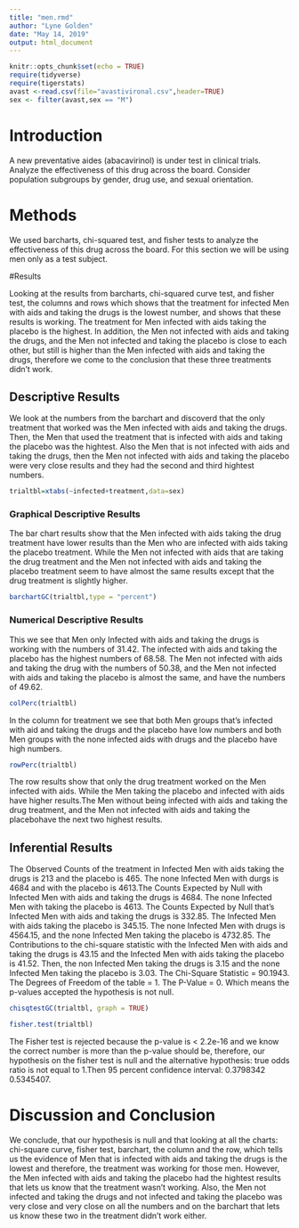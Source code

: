 ---
title: "men.rmd"
author: "Lyne Golden"
date: "May 14, 2019"
output: html_document
---

```{r setup, include=FALSE}
knitr::opts_chunk$set(echo = TRUE)
require(tidyverse)
require(tigerstats)
avast <-read.csv(file="avastivironal.csv",header=TRUE)
sex <- filter(avast,sex == "M")
```

# Introduction

A new  preventative aides (abacavirinol) is under test in clinical trials. Analyze the effectiveness of this drug across the board. Consider population subgroups by gender, drug use, and sexual orientation. 



<!--In this section you explain what you are trying to show.  Where did the data come from?  What is the research or other question you are trying to answer?.  If you skimp in this section expect to be marked down in your grade. Paint a picture of the project a couple of paragraphs is expected!-->



# Methods
 
 
We used barcharts, chi-squared test, and fisher tests to analyze the effectiveness of this drug across the board. For this section we will be using men only as a test subject.
 
 
 
<!--Decide on your methods:  use "variable analysis" or other appropriate descriptors.  Make sure to choose at least one graphical method and at least one numerical method. Discuss what data manipulations may be needed for example subsetting or other binning procedures and what sort of graphical displays and inferential tools will be used!-->

 

#Results

Looking at the results from barcharts, chi-squared curve test, and fisher test, the columns and rows which shows that the treatment for infected Men with aids and taking the drugs is the lowest number, and shows that these results is working. The treatment for Men infected with aids taking the placebo is the highest. In addition, the Men not infected with aids and taking the drugs, and the Men not infected and taking the placebo is close to each other, but still is higher than the Men infected with aids and taking the drugs, therefore we come to the conclusion that these three treatments didn't work.


<!--Divide this section into two sub-sections:  One for your descriptive  results and one for your inferential results.!-->


## Descriptive Results
We look at the numbers from the barchart and discoverd that the only treatment that worked was the Men infected with aids and taking the drugs. Then, the Men that used the treatment that is infected with aids and taking the placebo was the hightest. Also the Men that is not infected with aids and taking the drugs, then the Men not infected with aids and taking the placebo were very close results and they had the second and third hightest numbers.

```{r}
trialtbl=xtabs(~infected+treatment,data=sex)
```

### Graphical Descriptive Results

The bar chart results show that the Men infected with aids taking the drug treatment have lower results than the Men who are infected with aids taking the placebo treatment. While the Men not infected with aids that are taking the drug treatment and the Men not infected with aids and taking the placebo treatment seem to have almost the same results except that the drug treatment is slightly higher. 


<!--Graphical results here.  Make sure to show your code.  Provide appropriate labels for axes, giving units if possible, and provide a good title for the graph, too.  Use the graphical results to describe the patterns if any that exist in the data as focused toward the research question. Bottom line is to explain the features of the graph that are relevant to conforming or departing to what is expected by your null hypothesis !-->

```{r}
barchartGC(trialtbl,type = "percent")
```



### Numerical Descriptive Results

This we see that Men only Infected with aids and taking the drugs is working with the numbers of 31.42. The infected with aids and taking the placebo has the highest numbers of 68.58. The Men not infected with aids and taking the drug with the numbers of 50.38, and the Men not infected with aids and taking the placebo is almost the same, and have the numbers of 49.62.

<!--Numerical results go here. Use the numerical results to describe the patterns if any that exist in the data as focused toward the research question!-->


```{r}
colPerc(trialtbl)
```

In the column for treatment we see that both Men groups that's infected with aid and taking the drugs and the placebo have low numbers and both Men groups with the none infected aids with drugs and the placebo have high numbers. 

```{r}
rowPerc(trialtbl)
```
The row results show that only the drug treatment worked on the Men infected with aids. While the Men taking the placebo and infected with aids have higher results.The Men without being infected with aids and taking the drug treatment, and the Men not infected with aids and taking the placebohave the next two highest results.

## Inferential Results

The Observed Counts of the treatment in Infected Men with aids taking the drugs is 213 and the placebo is 465. The none Infected Men with durgs is 4684 and with the placebo is 4613.The Counts Expected by Null with Infected Men with aids and taking the drugs is 4684. The none Infected Men with taking the placebo is 4613. The Counts Expected by Null that's Infected Men with aids and taking the drugs is 332.85. The Infected Men with aids taking the placebo is 345.15. The none Infected Men with drugs is 4564.15, and the none Infected Men taking the placebo is 4732.85. The Contributions to the chi-square statistic with the Infected Men with aids and taking the drugs is 43.15 and the Infected Men with aids taking the placebo is 41.52. Then, the non Infected Men taking the drugs is 3.15 and the none Infected Men taking the placebo is 3.03. The Chi-Square Statistic = 90.1943. The Degrees of Freedom of the table = 1. The P-Value = 0. Which means the p-values accepted the hypothesis is not null.


<!--State hypothesis clearly.  Make sure your discussion of the inferential test covers all the aspects that the test output produces, such as test statistic, p-value etc.  Make a decision about the null hypothesis, explain the assumptions on which the selected test/procedure was based, and why the chosen procedure satisfys the assumptions and is appropriate to answer the research question!-->

```{r}
chisqtestGC(trialtbl, graph = TRUE)
```


```{r}
fisher.test(trialtbl)
```

The Fisher test is rejected because the p-value is < 2.2e-16 and we know the correct number is more than the p-value should be, therefore, our hypothesis on the fisher test is null and the alternative hypothesis: true odds ratio is not equal to 1.Then 95 percent confidence interval: 0.3798342 0.5345407.



# Discussion and Conclusion
We conclude, that our hypothesis is null and that looking at all the charts: chi-square curve, fisher test, barchart, the column and the row, which tells us the evidence of Men that is infected with aids and taking the drugs is the lowest and therefore, the treatment was working for those men. However, the Men infected with aids and taking the placebo had the hightest results that lets us know that the treatment wasn't working. Also, the Men not infected and taking the drugs and not infected and taking the placebo was very close and very close on all the numbers and on the barchart that lets us know these two in the treatment didn't work either.


<!--Discussion and conclusion here.  If you found a relationship be sure to consider whether the relationship occurs because one of the variavbles causes the other, or whether they perhasps are related for some other reason.  Watch the chapter 6 videos from the GeorgeTown videos collection.!-->
